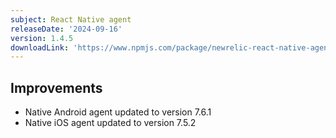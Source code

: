 ```yaml
---
subject: React Native agent
releaseDate: '2024-09-16'
version: 1.4.5
downloadLink: 'https://www.npmjs.com/package/newrelic-react-native-agent/v/1.4.5'
---
```


## Improvements

- Native Android agent updated to version 7.6.1
- Native iOS agent updated to version 7.5.2
